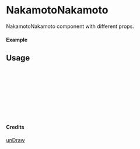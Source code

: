 
<Meta of={NakamotoNakamoto} title="unDraw/NakamotoNakamoto" />

# NakamotoNakamoto

NakamotoNakamoto component with different props.

#### Example

<Canvas of={NakamotoNakamoto.Primary} />

## Usage

```ts
import { NakamotoNakamoto } from "yadl-ui";

const Example = () => {
  return (
      <NakamotoNakamoto />
  );
};

export default Example;
```

#### Credits
[unDraw](https://undraw.co/illustrations)
